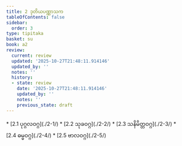 ```yaml
---
title: 2 ဒုတိယပဏ္ဏာသက
tableOfContents: false
sidebar:
  order: 3
type: tipitaka
basket: su
book: a2
review:
  current: review
  updated: '2025-10-27T21:48:11.914146'
  updated_by: ''
  notes: ''
  history:
  - state: review
    date: '2025-10-27T21:48:11.914146'
    updated_by: ''
    notes: ''
    previous_state: draft
---
```



<ReviewStatus review={frontmatter.review} showDetails={true} />

<HypothesisAnnotation frontmatter={frontmatter} />

<DynamicBreadcrumb />



<TableOfContents book="a2" section="2">
* [2.1 ပုဂ္ဂလဝဂ္ဂ](./2-1/)
* [2.2 သုခဝဂ္ဂ](./2-2/)
* [2.3 သနိမိတ္တဝဂ္ဂ](./2-3/)
* [2.4 ဓမ္မဝဂ္ဂ](./2-4/)
* [2.5 ဗာလဝဂ္ဂ](./2-5/)
</TableOfContents>